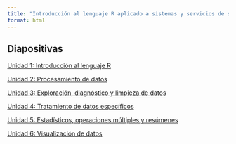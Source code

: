 ```yaml
---
title: "Introducción al lenguaje R aplicado a sistemas y servicios de salud"
format: html
---
```


## Diapositivas

[Unidad 1: Introducción al lenguaje R](https://datos-ine.github.io/R-Calafate-diapos/unidad1)

[Unidad 2: Procesamiento de datos](https://datos-ine.github.io/R-Calafate-diapos/unidad2)

[Unidad 3: Exploración, diagnóstico y limpieza de datos](https://datos-ine.github.io/R-Calafate-diapos/unidad3)

[Unidad 4: Tratamiento de datos específicos](https://datos-ine.github.io/R-Calafate-diapos/unidad4)

[Unidad 5: Estadísticos, operaciones múltiples y resúmenes](https://datos-ine.github.io/R-Calafate-diapos/unidad5)

[Unidad 6: Visualización de datos](https://datos-ine.github.io/R-Calafate-diapos/unidad6)